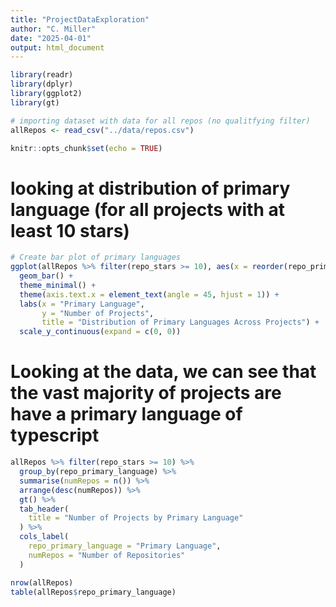 ```yaml
---
title: "ProjectDataExploration"
author: "C. Miller"
date: "2025-04-01"
output: html_document
---
```


```r
library(readr)
library(dplyr)
library(ggplot2)
library(gt)

# importing dataset with data for all repos (no qualitfying filter)
allRepos <- read_csv("../data/repos.csv")

knitr::opts_chunk$set(echo = TRUE)
```

# looking at distribution of primary language (for all projects with at least 10 stars)
```r
# Create bar plot of primary languages
ggplot(allRepos %>% filter(repo_stars >= 10), aes(x = reorder(repo_primary_language, repo_primary_language, function(x) -length(x)))) +
  geom_bar() +
  theme_minimal() +
  theme(axis.text.x = element_text(angle = 45, hjust = 1)) +
  labs(x = "Primary Language",
       y = "Number of Projects",
       title = "Distribution of Primary Languages Across Projects") +
  scale_y_continuous(expand = c(0, 0))

```
# Looking at the data, we can see that the vast majority of projects are have a primary language of typescript

```r
allRepos %>% filter(repo_stars >= 10) %>%
  group_by(repo_primary_language) %>%
  summarise(numRepos = n()) %>%
  arrange(desc(numRepos)) %>%
  gt() %>%
  tab_header(
    title = "Number of Projects by Primary Language"
  ) %>%
  cols_label(
    repo_primary_language = "Primary Language",
    numRepos = "Number of Repositories"
  )

nrow(allRepos)
table(allRepos$repo_primary_language)
```
